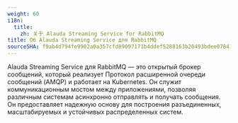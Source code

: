 ```yaml
---
weight: 60
i18n:
  title:
    zh: 关于 Alauda Streaming Service for RabbitMQ
title: Об Alauda Streaming Service для RabbitMQ
sourceSHA: f9ab4d794fe9902a0a357cfd89097171b4ddef5288163b20493bdee07841ccbf
---
```


Alauda Streaming Service для RabbitMQ — это открытый брокер сообщений, который реализует Протокол расширенной очереди сообщений (AMQP) и работает на Kubernetes. Он служит коммуникационным мостом между приложениями, позволяя различным системам асинхронно отправлять и получать сообщения. Он предоставляет надежную основу для построения разъединенных, масштабируемых и устойчивых распределенных систем.

<ExternalSite name="rabbitmq" href="/intro" />
